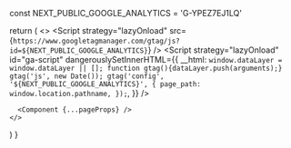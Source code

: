 
  const NEXT_PUBLIC_GOOGLE_ANALYTICS = 'G-YPEZ7EJ1LQ'

  return (
    <>
      <Script
        strategy="lazyOnload"
        src={`https://www.googletagmanager.com/gtag/js?id=${NEXT_PUBLIC_GOOGLE_ANALYTICS}`}
      />
      <Script
        strategy="lazyOnload"
        id="ga-script"
        dangerouslySetInnerHTML={{
          __html: `
          window.dataLayer = window.dataLayer || [];
          function gtag(){dataLayer.push(arguments);}
          gtag('js', new Date());
          gtag('config', '${NEXT_PUBLIC_GOOGLE_ANALYTICS}', {
            page_path: window.location.pathname,
          });
        `,
        }}
      />

      <Component {...pageProps} />
    </>
  )
}
